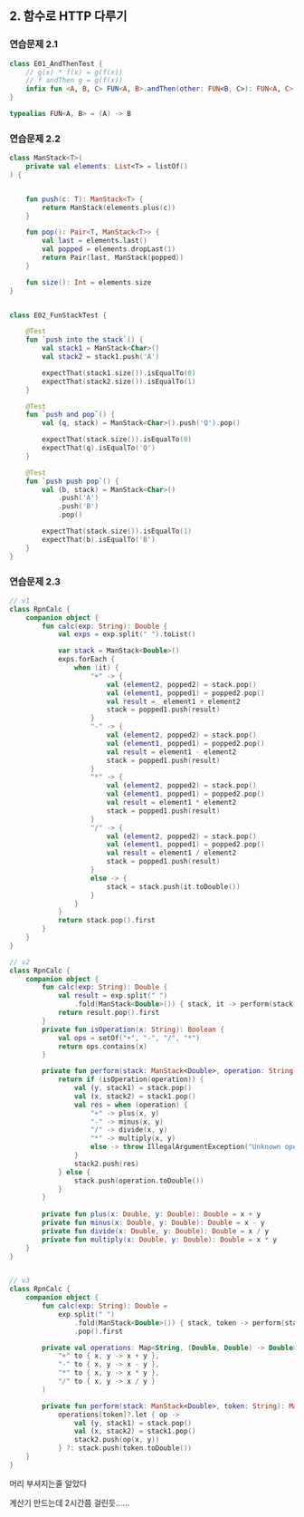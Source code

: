 ## 2. 함수로 HTTP 다루기


### 연습문제 2.1
```kotlin
class E01_AndThenTest {
    // g(x) * f(x) = g(f(x))
    // f andThen g = g(f(x))
    infix fun <A, B, C> FUN<A, B>.andThen(other: FUN<B, C>): FUN<A, C> = { a: A -> other(this(a)) }
}

typealias FUN<A, B> = (A) -> B
```

### 연습문제 2.2

```kotlin
class ManStack<T>(
    private val elements: List<T> = listOf()
) {


    fun push(c: T): ManStack<T> {
        return ManStack(elements.plus(c))
    }

    fun pop(): Pair<T, ManStack<T>> {
        val last = elements.last()
        val popped = elements.dropLast(1)
        return Pair(last, ManStack(popped))
    }

    fun size(): Int = elements.size
}


class E02_FunStackTest {

    @Test
    fun `push into the stack`() {
        val stack1 = ManStack<Char>()
        val stack2 = stack1.push('A')

        expectThat(stack1.size()).isEqualTo(0)
        expectThat(stack2.size()).isEqualTo(1)
    }

    @Test
    fun `push and pop`() {
        val (q, stack) = ManStack<Char>().push('Q').pop()

        expectThat(stack.size()).isEqualTo(0)
        expectThat(q).isEqualTo('Q')
    }

    @Test
    fun `push push pop`() {
        val (b, stack) = ManStack<Char>()
            .push('A')
            .push('B')
            .pop()

        expectThat(stack.size()).isEqualTo(1)
        expectThat(b).isEqualTo('B')
    }
}
```


### 연습문제 2.3


```kotlin
// v1
class RpnCalc {
    companion object {
        fun calc(exp: String): Double {
            val exps = exp.split(" ").toList()

            var stack = ManStack<Double>()
            exps.forEach {
                when (it) {
                    "+" -> {
                        val (element2, popped2) = stack.pop()
                        val (element1, popped1) = popped2.pop()
                        val result =  element1 + element2
                        stack = popped1.push(result)
                    }
                    "-" -> {
                        val (element2, popped2) = stack.pop()
                        val (element1, popped1) = popped2.pop()
                        val result = element1 - element2
                        stack = popped1.push(result)
                    }
                    "*" -> {
                        val (element2, popped2) = stack.pop()
                        val (element1, popped1) = popped2.pop()
                        val result = element1 * element2
                        stack = popped1.push(result)
                    }
                    "/" -> {
                        val (element2, popped2) = stack.pop()
                        val (element1, popped1) = popped2.pop()
                        val result = element1 / element2
                        stack = popped1.push(result)
                    }
                    else -> {
                        stack = stack.push(it.toDouble())
                    }
                }
            }
            return stack.pop().first
        }
    }
}
```


```kotlin
// v2
class RpnCalc {
    companion object {
        fun calc(exp: String): Double {
            val result = exp.split(" ")
                .fold(ManStack<Double>()) { stack, it -> perform(stack, it) }
            return result.pop().first
        }
        private fun isOperation(x: String): Boolean {
            val ops = setOf("+", "-", "/", "*")
            return ops.contains(x)
        }

        private fun perform(stack: ManStack<Double>, operation: String): ManStack<Double> {
            return if (isOperation(operation)) {
                val (y, stack1) = stack.pop()
                val (x, stack2) = stack1.pop()
                val res = when (operation) {
                    "+" -> plus(x, y)
                    "-" -> minus(x, y)
                    "/" -> divide(x, y)
                    "*" -> multiply(x, y)
                    else -> throw IllegalArgumentException("Unknown operation")
                }
                stack2.push(res)
            } else {
                stack.push(operation.toDouble())
            }
        }
        
        private fun plus(x: Double, y: Double): Double = x + y
        private fun minus(x: Double, y: Double): Double = x - y
        private fun divide(x: Double, y: Double): Double = x / y
        private fun multiply(x: Double, y: Double): Double = x * y
    }
}
```

```kotlin

// v3
class RpnCalc {
    companion object {
        fun calc(exp: String): Double =
            exp.split(" ")
                .fold(ManStack<Double>()) { stack, token -> perform(stack, token) }
                .pop().first

        private val operations: Map<String, (Double, Double) -> Double> = mapOf(
            "+" to { x, y -> x + y },
            "-" to { x, y -> x - y },
            "*" to { x, y -> x * y },
            "/" to { x, y -> x / y }
        )

        private fun perform(stack: ManStack<Double>, token: String): ManStack<Double> =
            operations[token]?.let { op ->
                val (y, stack1) = stack.pop()
                val (x, stack2) = stack1.pop()
                stack2.push(op(x, y))
            } ?: stack.push(token.toDouble())
    }
}
```




머리 부셔지는줄 알았다


계산기 만드는데 2시간쯤 걸린듯......

